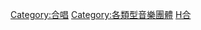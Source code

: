 {{Catnav|頁面分類|各種主題的頁面分類|類型|音樂類型|按照類型分類的音樂團體}}
{{Commonscat|Choirs}}

[[Category:合唱|Category:合唱]]
[[Category:各類型音樂團體|Category:各類型音樂團體]]
[[Category:音樂團體種類|H合]]